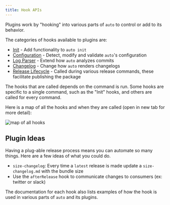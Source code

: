 ```yaml
---
title: Hook APIs
---
```



Plugins work by "hooking" into various parts of `auto` to control or add to its behavior.

The categories of hooks available to plugins are:

- [Init](./init-hooks) - Add functionality to `auto init`
- [Configuration](./configuration-hooks) - Detect, modify and validate `auto`'s configuration
- [Log Parser](./log-parse-hooks) - Extend how `auto` analyzes commits
- [Changelog](./changelog-hooks) - Change how `auto` renders changelogs
- [Release Lifecycle](./release-lifecycle-hooks) - Called during various release commands, these facilitate publishing the package

The hooks that are called depends on the command is run.
Some hooks are specific to a single command, such as the "Init" hooks, and others are called for every command.

Here is a map of all the hooks and when they are called (open in new tab for more detail):

<Hooks />

![map of all hooks](/hook-overview.png)

## Plugin Ideas

Having a plug-able release process means you can automate so many things.
Here are a few ideas of what you could do.

- `size-changelog`: Every time a `latest` release is made update a `size-changelog.md` with the bundle size
- Use the `afterRelease` hook to communicate changes to consumers (ex: twitter or slack)

The documentation for each hook also lists examples of how the hook is used in various parts of `auto` and its plugins.
